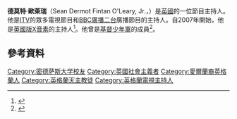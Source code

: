 {{Infobox person <!-- For individuals; see Wikipedia:WikiProject_Musicians -->
| name                = Dermot O'Leary
| image               = Dermot Oleary by Walterlan Papetti.jpg
| caption             =
| image_size          = 
| birth_name          = Sean Dermot Fintan O'Leary, Jr
| birth_date          = {{Birth date and age|1973|05|24|df=y}}
| birth_place         = [[英格蘭|英格蘭]][[埃塞克斯郡|埃塞克斯郡]][[科爾切斯特|科爾切斯特]]
| spouse              = {{marriage|Dee gaylord|2012}}
| death_date          = 
| origin              = [[英國|英國]][[埃塞克斯郡|埃塞克斯郡]][[科爾切斯特|科爾切斯特]]
| nationality         = {{UK}}<br>{{IRE}}
| employer            = 
| genre               = [[流行文化|流行文化]]
| religion            = [[羅馬天主教|羅馬天主教]]
| occupation          = [[電視主持人|電視主持人]]，[[DJ|DJ]]，[[喜劇演員|喜劇演員]]
| television          = 
| years_active        = 1996–現在
| website             = 
| notable_instruments = 
}}
'''德莫特·歐萊瑞'''（Sean Dermot Fintan O'Leary, Jr.，{{bd|1973年|9月24日}}）是[[英國|英國]]的一位節目主持人。他是[[獨立電視台|ITV]]的眾多電視節目和[[BBC廣播二台|BBC廣播二台]]廣播節目的主持人。自2007年開始，他是[[英國版X音素|英國版X音素]]的主持人<ref>{{Cite web |url=http://www.digitalspy.com/tv/the-x-factor/news/a788461/its-finally-official-dermot-oleary-is-back-as-x-factor-host-to-replace-olly-murs-and-caroline-flack/ |title=存档副本 |accessdate=2016-05-11 |archive-date=2020-01-10 |archive-url=https://web.archive.org/web/20200110155653/https://www.digitalspy.com/tv/reality-tv/a788461/its-finally-official-dermot-oleary-makes-dramatic-return-to-host-the-x-factor-a-year-after-he-quit/ |dead-url=no }}</ref>。他曾是[[基督少年軍|基督少年軍]]的成員<ref>{{cite web |url=https://www.youtube.com/watch?list=PLLJQHjmJHb1qTGu9nMgZQ3O44k0yAF-hG&v=0abhIEz_qvE |title=Dermot discusses his dancing - Live Week 5 - The Xtra Factor 2013 |publisher=YouTube |date=11 November 2013 |accessdate=4 July 2014 |archive-date=2016-05-02 |archive-url=https://web.archive.org/web/20160502074430/https://www.youtube.com/watch?v=0abhIEz_qvE&list=PLLJQHjmJHb1qTGu9nMgZQ3O44k0yAF-hG |dead-url=no }}</ref>。
==參考資料==
{{reflist}}

{{normdaten}}
{{DEFAULTSORT:o'leary}}
[[Category:密德萨斯大学校友|Category:密德萨斯大学校友]]
[[Category:英國社會主義者|Category:英國社會主義者]]
[[Category:愛爾蘭裔英格蘭人|Category:愛爾蘭裔英格蘭人]]
[[Category:英格蘭天主教徒|Category:英格蘭天主教徒]]
[[Category:英格蘭電視主持人|Category:英格蘭電視主持人]]
{{UK-bio-stub}}